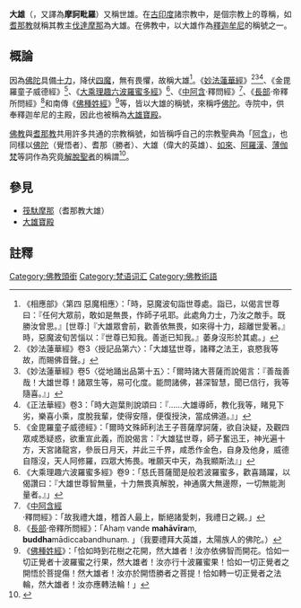 {{not|筏馱摩那}}
{{佛教}}

'''大雄'''（{{lang-sa|{{IAST|Mahavīra}}}}，又譯為'''摩訶毗羅'''）又稱世雄。在[[古印度|古印度]]諸宗教中，是個宗教上的尊稱，如[[耆那教|耆那教]]就稱其教主[[伐達摩那|伐達摩那]]為大雄。在佛教中，以大雄作為[[釋迦牟尼|釋迦牟尼]]的稱號之一。

==概論==
因為[[佛陀|佛陀]]具備[[十力|十力]]，降伏[[魔羅|四魔]]，無有畏懼，故稱大雄<ref>《相應部》〈第四 惡魔相應〉：「時，惡魔波旬詣世尊處。詣已，以偈言世尊曰：『任何大眾前，敢如是無畏，作師子吼耶。此處角力士，乃汝之敵手。既勝汝曾思。』[世尊:]『大雄眾會前，歡善依無畏，如來得十力，超離世愛著。』時，惡魔波旬苦惱以：『世尊已知我。善逝已知我。』萎身沒形於其處。」</ref>。《[[妙法蓮華經|妙法蓮華經]]》<ref>《妙法蓮華經》卷3〈授記品第六〉：「大雄猛世尊，諸釋之法王，哀愍我等故，而賜佛音聲。」</ref><ref>《妙法蓮華經》卷5〈從地踊出品第十五〉：「爾時諸大菩薩而說偈言：『善哉善哉！大雄世尊！諸眾生等，易可化度。能問諸佛，甚深智慧，聞已信行，我等隨喜。』」</ref><ref>《正法華經》卷3：「時大迦葉則說頌曰：『……大雄導師，教化我等，睹見下劣，樂喜小乘，度脫我輩，使得安隱，便復授決，當成佛道。』」</ref>、《金毘羅童子威德經》<ref>《金毘羅童子威德經》：「爾時文殊師利法王子菩薩摩訶薩，欲自決疑，及觀四眾咸悉疑惑，欲重宣此義，而說偈言：『大雄猛世尊，師子奮迅王，神光遍十方，天宮諸龍宮，參辰日月天，并此三千界，咸悉作金色，自身及他身，威德自隱沒，天人阿修羅，四眾大怖畏。唯願天中天，為我顯斯法』」</ref>、《[[大乘理趣六波羅蜜多經|大乘理趣六波羅蜜多經]]》<ref>《大乘理趣六波羅蜜多經》卷9：「慈氏菩薩聞是般若波羅蜜多，歡喜踊躍，以偈讚曰：『大雄世尊智無量，十力無畏真解脫，神通廣大無邊際，一切無能測量者。』」</ref>、《[[中阿含經|中阿含]]·釋問經》<ref>《[[中阿含經|中阿含經]]·釋問經》：「故我禮大雄，稽首人最上，斷絕諸愛刺，我禮日之親。」 </ref>、《[[長部_(佛經)|長部]]·帝釋所問經》<ref>《[[長部_(佛經)|長部]]·帝釋所問經》：「Ahaṃ vande '''mahāvīra'''ṃ, '''buddha'''mādiccabandhunaṃ. 」（我要禮拜大英雄，太陽族人的佛陀。）</ref>和南傳《[[佛種姓經|佛種姓經]]》<ref>《[[佛種姓經|佛種姓經]]》：「恰如時到花樹之花開，然大雄者！汝亦依佛智而開花。恰如一切正覺者十波羅蜜之行果，然大雄者！汝亦行十波羅蜜果！恰如一切正覺者之開悟於菩提傷！然大雄者！汝亦於開悟勝者之菩提！恰如轉一切正覺者之法輪，然大雄者！汝亦應轉法輪！」</ref>等，皆以大雄的稱號，來稱呼[[佛陀|佛陀]]。寺院中，供奉釋迦牟尼的主殿，因此也被稱為[[大雄寶殿|大雄寶殿]]。

[[佛教|佛教]]與[[耆那教|耆那教]]共用許多共通的宗教稱號，如皆稱呼自己的宗教聖典為「[[阿含|阿含]]」，也同樣以[[佛陀|佛陀]]（覺悟者）、耆那（勝者）、大雄（偉大的英雄）、[[如來|如來]]、[[阿羅漢|阿羅漢]]、[[薄伽梵|薄伽梵]]等詞作為究竟[[解脫|解脫]][[聖者|聖者]]的稱謂<ref>{{cite journal |author1=呂凱文 |title=當佛教遇見耆那教 ──初期佛教聖典中的宗教競爭與詮釋效應 |journal=中華佛學學報第 |date=2006 |volume=19 |url=http://www.chibs.edu.tw/ch_html/chbj/19/chbj1908.htm |access-date=2021-07-05 |archive-date=2020-11-11 |archive-url=https://web.archive.org/web/20201111132157/http://www.chibs.edu.tw/ch_html/chbj/19/chbj1908.htm |dead-url=no }}</ref>。

==參見==
* [[筏馱摩那|筏馱摩那]]（耆那教大雄）
* [[大雄寶殿|大雄寶殿]]

==註釋==
{{reflist}}

[[Category:佛教頭銜|Category:佛教頭銜]]
[[Category:梵语词汇|Category:梵语词汇]]
[[Category:佛教術語|Category:佛教術語]]